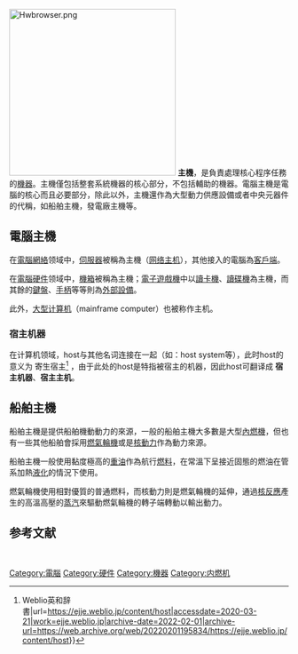 {{NoteTA
|G1=IT
}}
[[File:Hwbrowser.png|300px]]
'''主機'''，是負責處理核心程序任務的[[機器|機器]]。主機僅包括整套系統機器的核心部分，不包括輔助的機器。電腦主機是電腦的核心而且必要部分，除此以外，主機還作為大型動力供應設備或者中央元器件的代稱，如船舶主機，發電廠主機等。

==電腦主機==
在[[電腦網絡|電腦網絡]]领域中，[[伺服器|伺服器]]被稱為主機（[[网络主机|网络主机]]），其他接入的電腦為[[客戶端|客戶端]]。

在[[電腦硬件|電腦硬件]]领域中，[[機箱|機箱]]被稱為主機；[[電子遊戲機|電子遊戲機]]中以[[讀卡機|讀卡機]]、[[讀碟機|讀碟機]]為主機，而其餘的[[鍵盤|鍵盤]]、[[手柄|手柄]]等等則為[[外部設備|外部設備]]。

此外，[[大型计算机|大型计算机]]（mainframe computer）也被称作主机。

=== 宿主机器 ===
在计算机领域，host与其他名词连接在一起（如：host system等），此时host的意义为 寄生宿主<ref>{{Cite web|title=hostの意味・使い方・読み方 {{!}} Weblio英和辞書|url=https://ejje.weblio.jp/content/host|accessdate=2020-03-21|work=ejje.weblio.jp|archive-date=2022-02-01|archive-url=https://web.archive.org/web/20220201195834/https://ejje.weblio.jp/content/host}}</ref> ，由于此处的host是特指被宿主的机器，因此host可翻译成 '''宿主机器'''、'''宿主主机'''。

==船舶主機==
船舶主機是提供船舶機動動力的來源，一般的船舶主機大多數是大型[[內燃機|內燃機]]，但也有一些其他船舶會採用[[燃氣輪機|燃氣輪機]]或是[[核動力|核動力]]作為動力來源。

船舶主機一般使用黏度極高的[[重油|重油]]作為航行[[燃料|燃料]]，在常溫下呈接近固態的燃油在管系加熱[[液化|液化]]的情況下使用。

燃氣輪機使用相對優質的普通燃料，而核動力則是燃氣輪機的延伸，通過[[核反應|核反應]]產生的高溫高壓的[[蒸汽|蒸汽]]來驅動燃氣輪機的轉子端轉動以輸出動力。

== 参考文献 ==
<br />{{Hardware-stub}}

[[Category:電腦|Category:電腦]]
[[Category:硬件|Category:硬件]]
[[Category:機器|Category:機器]]
[[Category:内燃机|Category:内燃机]]

{{disambiguation}}